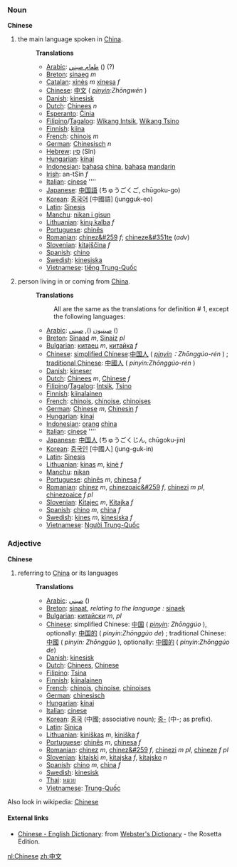 === Noun ===
'''Chinese'''

#the main language spoken in [[China]].
#:
#:'''Translations'''
#:*[[Arabic]]: [[طعام صيني]]  () (?)
#:*[[Breton]]: [[sinaeg]] ''m''
#:*[[Catalan]]: [[xinès]] ''m'' [[xinesa]] ''f''
#:*[[Chinese]]: [[中文]] ( ''[[pinyin]]:Zhōngwén'' )
#:*[[Danish]]: [[kinesisk]]
#:*[[Dutch]]: [[Chinees]] ''n''
#:*[[Esperanto]]: [[Ĉinia]]
#:*[[Filipino]]/[[Tagalog]]: [[Wikang Intsik]], [[Wikang Tsino]]
#:*[[Finnish]]: [[kiina]]
#:*[[French]]: [[chinois]] ''m''
#:*[[German]]: [[Chinesisch]] ''n''
#:*[[Hebrew]]: [[סין]] (Sîn)
#:*[[Hungarian]]: [[kínai]]
#:*[[Indonesian]]: [[bahasa]] [[china]], [[bahasa]] [[mandarin]]
#:*[[Irish]]: an-tSín ''f''
#:*[[Italian]]: [[cinese]] ''''
#:*[[Japanese]]: [[中国語]] (ちゅうごくご, chūgoku-go)
#:*[[Korean]]: [[중국어]] [中國語] (jungguk-eo)
#:*[[Latin]]: [[Sinesis]]
#:*[[Manchu]]: [[nikan i gisun]]
#:*[[Lithuanian]]: [[kinų kalba]] ''f''
#:*[[Portuguese]]: [[chinês]]
#:*[[Romanian]]: [[chinez&#259]] ''f''; [[chineze&#351te]] (''adv'')
#:*[[Slovenian]]: [[kitajščina]] ''f''
#:*[[Spanish]]: [[chino]]
#:*[[Swedish]]: [[kinesiska]]
#:*[[Vietnamese]]: [[tiếng Trung-Quốc]]
#:
#person living in or coming from [[China]].
#:
#:'''Translations'''
#:: All are the same as the translations for definition # 1, except the following languages:
#:*[[Arabic]]: [[صينيون]]  (), [[صيني]]  ()
#:*[[Breton]]: [[Sinaad]] ''m'', [[Sinaiz]] ''pl''
#:*[[Bulgarian]]: [[китаец]] ''m'', [[китайка]] ''f''
#:*[[Chinese]]: [[simplified Chinese]]:[[中国人]] ( ''[[pinyin]]：Zhōnggúo-rén'' ) ; [[traditional Chinese]]: [[中國人]]  ( ''pinyin:Zhōnggúo-rén'' )
#:*[[Danish]]: [[kineser]]
#:*[[Dutch]]: [[Chinees]] ''m'', [[Chinese]] ''f''
#:*[[Filipino]]/[[Tagalog]]: [[Intsik]], [[Tsino]]
#:*[[Finnish]]: [[kiinalainen]]
#:*[[French]]: [[chinois]], [[chinoise]], [[chinoises]]
#:*[[German]]: [[Chinese]] ''m'', [[Chinesin]] ''f''
#:*[[Hungarian]]: [[kínai]]
#:*[[Indonesian]]: [[orang]] [[china]]
#:*[[Italian]]: [[cinese]] ''''
#:*[[Japanese]]: [[中国人]] (ちゅうごくじん, chūgoku-jin)
#:*[[Korean]]: [[중국인]] [中國人] (jung-guk-in)
#:*[[Latin]]: [[Sinesis]]
#:*[[Lithuanian]]: [[kinas]] ''m'', [[kinė]] ''f''
#:*[[Manchu]]: [[nikan]]
#:*[[Portuguese]]: [[chinês]] ''m'', [[chinesa]] ''f''
#:*[[Romanian]]: [[chinez]] ''m'', [[chinezoaic&#259]] ''f'', [[chinezi]] ''m pl'', [[chinezoaice]] ''f pl''
#:*[[Slovenian]]: [[Kitajec]] ''m'', [[Kitajka]] ''f''
#:*[[Spanish]]: [[chino]] ''m'', [[china]] ''f''
#:*[[Swedish]]: [[kines]] ''m'', [[kinesiska]] ''f''
#:*[[Vietnamese]]: [[Người Trung-Quốc]]

=== Adjective ===
'''Chinese'''

#referring to [[China]] or its languages
#:
#:'''Translations'''
#:*[[Arabic]]: [[صيني]]  ()
#:*[[Breton]]: [[sinaat]], ''relating to the language :'' [[sinaek]]
#:*[[Bulgarian]]: [[китайски]] ''m'', ''pl''
#:*[[Chinese]]: simplified Chinese: [[中国]] ( ''[[pinyin]]: Zhōnggúo'' ), optionally: [[中国的]] ( ''pinyin:Zhōnggúo de'') ; traditional Chinese: [[中國]] ( ''pinyin: Zhōnggúo'' ), optionally: [[中國的]] ( ''pinyin:Zhōnggúo de'')
#:*[[Danish]]: [[kinesisk]]
#:*[[Dutch]]: [[Chinees]], [[Chinese]]
#:*[[Filipino]]: [[Tsina]]
#:*[[Finnish]]: [[kiinalainen]]
#:*[[French]]: [[chinois]], [[chinoise]], [[chinoises]]
#:*[[German]]: [[chinesisch]]
#:*[[Hungarian]]: [[kínai]]
#:*[[Italian]]: [[cinese]]
#:*[[Korean]]: [[중국]] (中國; associative noun); [[중-]] (中-; as prefix).
#:*[[Latin]]: [[Sinica]]
#:*[[Lithuanian]]: [[kiniškas]] ''m'', [[kiniška]] ''f''
#:*[[Portuguese]]: [[chinês]] ''m'', [[chinesa]] ''f''
#:*[[Romanian]]: [[chinez]] ''m'', [[chinez&#259]] ''f'', [[chinezi]] ''m pl'', [[chineze]] ''f pl''
#:*[[Slovenian]]: [[kitajski]] ''m'', [[kitajska]] ''f'', [[kitajsko]] ''n''
#:*[[Spanish]]: [[chino]] ''m'', [[china]] ''f''
#:*[[Swedish]]: [[kinesisk]]
#:*[[Thai]]: [[หมวย]]
#:*[[Vietnamese]]: [[Trung-Quốc]]

Also look in wikipedia: [[w:Chinese|Chinese]]

==== External links====
*[http://www.websters-online-dictionary.org/definition/Chinese-english/ Chinese - English Dictionary]: from [http://www.websters-online-dictionary.org/ Webster's Dictionary] - the Rosetta Edition.

[[nl:Chinese]]
[[zh:中文]]